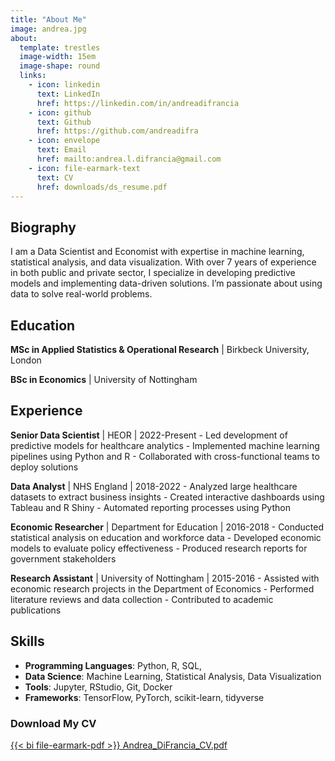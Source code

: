 ```yaml
---
title: "About Me"
image: andrea.jpg
about:
  template: trestles
  image-width: 15em
  image-shape: round
  links:
    - icon: linkedin
      text: LinkedIn
      href: https://linkedin.com/in/andreadifrancia
    - icon: github
      text: Github
      href: https://github.com/andreadifra
    - icon: envelope
      text: Email
      href: mailto:andrea.l.difrancia@gmail.com
    - icon: file-earmark-text
      text: CV
      href: downloads/ds_resume.pdf
---
```


<!-- TODO Insert links to projects you have done -->
## Biography

I am a Data Scientist and Economist with expertise in machine learning, statistical analysis, and data visualization. With over 7 years of experience in both public and private sector, I specialize in developing predictive models and implementing data-driven solutions. I'm passionate about using data to solve real-world problems.

## Education
<!-- Improve education section, or merge into one? create boxes for it possibly? -->

**MSc in Applied Statistics & Operational Research** | Birkbeck University, London 

**BSc in Economics** | University of Nottingham

## Experience
<!-- TODO Better format the experience sections (maybe create boxes?) -->
**Senior Data Scientist** | HEOR | 2022-Present
- Led development of predictive models for healthcare analytics
- Implemented machine learning pipelines using Python and R
- Collaborated with cross-functional teams to deploy solutions

**Data Analyst** | NHS England | 2018-2022
- Analyzed large healthcare datasets to extract business insights
- Created interactive dashboards using Tableau and R Shiny
- Automated reporting processes using Python

**Economic Researcher** | Department for Education | 2016-2018
- Conducted statistical analysis on education and workforce data
- Developed economic models to evaluate policy effectiveness
- Produced research reports for government stakeholders

**Research Assistant** | University of Nottingham | 2015-2016
- Assisted with economic research projects in the Department of Economics
- Performed literature reviews and data collection
- Contributed to academic publications

## Skills

- **Programming Languages**: Python, R, SQL,
- **Data Science**: Machine Learning, Statistical Analysis, Data Visualization
- **Tools**: Jupyter, RStudio, Git, Docker
- **Frameworks**: TensorFlow, PyTorch, scikit-learn, tidyverse

::: {.grid}
::: {.g-col-12 .g-col-md-6}
::: {.card .text-center}
::: {.card-body}
::: {.card-title}
### Download My CV
:::
[{{< bi file-earmark-pdf >}} Andrea_DiFrancia_CV.pdf](downloads/Andrea_DiFrancia_CV.pdf){.btn .btn-primary .mt-2}
:::
:::
:::
:::

